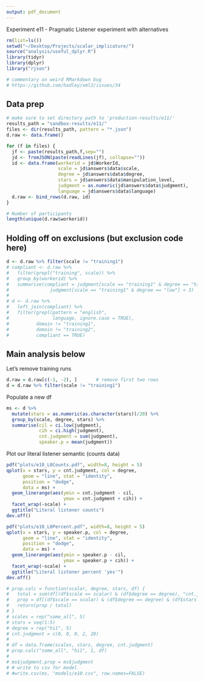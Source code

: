 ```yaml
---
output: pdf_document
---
```



Experiment e11 - Pragmatic Listener experiment with alternatives
```r

rm(list=ls())
setwd("~/Desktop/Projects/scalar_implicature/")
source("analysis/useful_dplyr.R")
library(tidyr)
library(dplyr)
library("rjson")

# commentary on weird RMarkdown bug
# https://github.com/hadley/xml2/issues/34
```

Data prep
---------
```r

# make sure to set directory path to 'production-results/e11/'
results_path = "sandbox-results/e11/"
files <- dir(results_path, pattern = "*.json")
d.raw <- data.frame()

for (f in files) {
  jf <- paste(results_path,f,sep="")
  jd <- fromJSON(paste(readLines(jf), collapse=""))
  id <- data.frame(workerid = jd$WorkerId, 
                   scale = jd$answers$data$scale,
                   degree = jd$answers$data$degree,
                   stars = jd$answers$data$manipulation_level,
                   judgment = as.numeric(jd$answers$data$judgment),
                   language = jd$answers$data$language)
  d.raw <- bind_rows(d.raw, id)
}

# Number of participants
length(unique(d.raw$workerid))
```

Holding off on exclusions (but exclusion code here)
---------------------------------------------------
```r
d <- d.raw %>% filter(scale != "training1")
# compliant <- d.raw %>% 
#   filter(grepl("training", scale)) %>%
#   group_by(workerid) %>%
#   summarise(compliant = judgment[scale == "training1" & degree == "hi"] > 3 & 
#               judgment[scale == "training1" & degree == "low"] < 3)
#   
# d <- d.raw %>% 
#   left_join(compliant) %>%
#   filter(grepl(pattern = "english", 
#                language, ignore.case = TRUE), 
#          domain != "training1", 
#          domain != "training2", 
#          compliant == TRUE)
```

Main analysis below
-------------------

Let's remove training runs
```r
d.raw = d.raw[c(-1, -2), ]       # remove first two rows
d = d.raw %>% filter(scale != "training1")
```

Populate a new df
```r
ms <- d %>%
  mutate(stars = as.numeric(as.character(stars))/20) %>%
  group_by(scale, degree, stars) %>%
  summarise(cil = ci.low(judgment), 
            cih = ci.high(judgment), 
            cnt.judgment = sum(judgment),
            speaker.p = mean(judgment)) 
```

Plot our literal listener semantic (counts data)
```r
pdf("plots/e10_L0Counts.pdf", width=8, height = 5)
qplot(x = stars, y = cnt.judgment, col = degree,
      geom = "line", stat = "identity", 
      position = "dodge", 
      data = ms) + 
  geom_linerange(aes(ymin = cnt.judgment - cil, 
                     ymax = cnt.judgment + cih)) + 
  facet_wrap(~scale) +
  ggtitle("Literal listener counts")
dev.off()

pdf("plots/e10_L0Percent.pdf", width=8, height = 5)
qplot(x = stars, y = speaker.p, col = degree,
      geom = "line", stat = "identity", 
      position = "dodge", 
      data = ms) + 
  geom_linerange(aes(ymin = speaker.p - cil, 
                     ymax = speaker.p + cih)) + 
  facet_wrap(~scale) +
  ggtitle("Literal listener percent 'yes'")
dev.off()
```


```r
# prop.calc = function(scalar, degree, stars, df) {
#   total = sum(df[(df$scale == scalar) & (df$degree == degree), "cnt.judgment"])
#   prop = df[(df$scale == scalar) & (df$degree == degree) & (df$stars = stars), "cnt.judgment"]
#   return(prop / total)
# }
# scales = rep("some_all", 5)
# stars = seq(1:5)
# degree = rep("hi1", 5)
# cnt.judgment = c(0, 0, 0, 2, 28)
# 
# df = data.frame(scales, stars, degree, cnt.judgment)
# prop.calc("some_all", "hi1", 1, df)
# 
# ms$judgment.prop = ms$judgment
# # write to csv for model
# #write.csv(ms, "models/e10.csv", row.names=FALSE)


```
